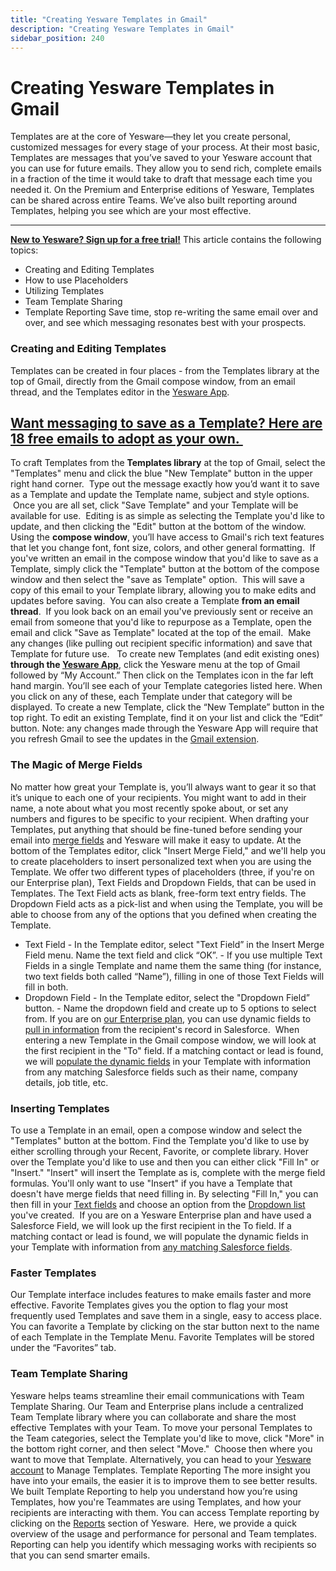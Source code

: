 ```yaml
---
title: "Creating Yesware Templates in Gmail"
description: "Creating Yesware Templates in Gmail"
sidebar_position: 240
---
```


# Creating Yesware Templates in Gmail

Templates are at the core of Yesware—they let you create personal, customized messages for every stage of your process. At their most basic, Templates are messages that you’ve saved to your Yesware account that you can use for future emails. They allow you to send rich, complete emails in a fraction of the time it would take to draft that message each time you needed it. On the Premium and Enterprise editions of Yesware, Templates can be shared across entire Teams. We’ve also built reporting around Templates, helping you see which are your most effective.
****
**[New to Yesware? Sign up for a free trial!](http://www.yesware.com/sign-up/)**
This article contains the following topics:
- Creating and Editing Templates
- How to use Placeholders
- Utilizing Templates
- Team Template Sharing
- Template Reporting
Save time, stop re-writing the same email over and over, and see which messaging resonates best with your prospects.
### Creating and Editing Templates
Templates can be created in four places - from the Templates library at the top of Gmail, directly from the Gmail compose window, from an email thread, and the Templates editor in the [Yesware App](https://app.yesware.com/template_library/manage).
## **[Want messaging to save as a Template? Here are 18 free emails to adopt as your own. ](http://pages.yesware.com/email-templates-landing-page.html)**
To craft Templates from the **Templates library** at the top of Gmail, select the "Templates" menu and click the blue "New Template" button in the upper right hand corner.  Type out the message exactly how you’d want it to save as a Template and update the Template name, subject and style options.  Once you are all set, click "Save Template" and your Template will be available for use.  Editing is as simple as selecting the Template you'd like to update, and then clicking the "Edit" button at the bottom of the window.
Using the **compose window**, you’ll have access to Gmail's rich text features that let you change font, font size, colors, and other general formatting.  If you've written an email in the compose window that you'd like to save as a Template, simply click the "Template" button at the bottom of the compose window and then select the "save as Template" option.  This will save a copy of this email to your Template library, allowing you to make edits and updates before saving. 
You can also create a Template **from an email thread**.  If you look back on an email you've previously sent or receive an email from someone that you'd like to repurpose as a Template, open the email and click "Save as Template" located at the top of the email.  Make any changes (like pulling out recipient specific information) and save that Template for future use.  
To create new Templates (and edit existing ones) **through the [Yesware App](http://app.yesware.com)**, click the Yesware menu at the top of Gmail followed by “My Account.” Then click on the Templates icon in the far left hand margin. You’ll see each of your Template categories listed here. When you click on any of these, each Template under that category will be displayed. To create a new Template, click the “New Template” button in the top right. To edit an existing Template, find it on your list and click the “Edit” button. Note: any changes made through the Yesware App will require that you refresh Gmail to see the updates in the [Gmail extension](http://www.yesware.com/blog/gmail-extension/).
### The Magic of Merge Fields
No matter how great your Template is, you’ll always want to gear it so that it’s unique to each one of your recipients. You might want to add in their name, a note about what you most recently spoke about, or set any numbers and figures to be specific to your recipient. When drafting your Templates, put anything that should be fine-tuned before sending your email into [merge fields](https://support.yesware.com/entries/69139438-How-do-I-use-placeholders-in-templates) and Yesware will make it easy to update.
At the bottom of the Templates editor, click "Insert Merge Field," and we'll help you to create placeholders to insert personalized text when you are using the Template.
We offer two different types of placeholders (three, if you're on our Enterprise plan), Text Fields and Dropdown Fields, that can be used in Templates. The Text Field acts as blank, free-form text entry fields. The Dropdown Field acts as a pick-list and when using the Template, you will be able to choose from any of the options that you defined when creating the Template.
- Text Field - In the Template editor, select "Text Field” in the Insert Merge Field menu. Name the text field and click “OK”. - If you use multiple Text Fields in a single Template and name them the same thing (for instance, two text fields both called “Name”), filling in one of those Text Fields will fill in both.
- Dropdown Field - In the Template editor, select the "Dropdown Field” button. - Name the dropdown field and create up to 5 options to select from.
If you are on [our Enterprise plan](http://www.yesware.com/plans-and-pricing), you can use dynamic fields to [pull in information](https://support.yesware.com/entries/86034428-What-information-populates-dynamic-templates-) from the recipient's record in Salesforce.  When entering a new Template in the Gmail compose window, we will look at the first recipient in the "To" field. If a matching contact or lead is found, we will [populate the dynamic fields](https://support.yesware.com/entries/85475998-How-do-dynamic-templates-work-with-Salesforce-) in your Template with information from any matching Salesforce fields such as their name, company details, job title, etc.
### Inserting Templates
To use a Template in an email, open a compose window and select the "Templates" button at the bottom. Find the Template you'd like to use by either scrolling through your Recent, Favorite, or complete library. Hover over the Template you'd like to use and then you can either click "Fill In" or "Insert." "Insert" will insert the Template as is, complete with the merge field formulas. You'll only want to use "Insert" if you have a Template that doesn't have merge fields that need filling in. By selecting "Fill In," you can then fill in your [Text fields](/docs/templates/creating-templates/how-to-use-placeholders-merge-fields-in) and choose an option from the [Dropdown list](/docs/templates/creating-templates/how-to-use-placeholders-merge-fields-in) you've created.  If you are on a Yesware Enterprise plan and have used a Salesforce Field, we will look up the first recipient in the To field. If a matching contact or lead is found, we will populate the dynamic fields in your Template with information from [any matching Salesforce fields](https://support.yesware.com/entries/86034428-What-information-populates-dynamic-templates-).
### Faster Templates
Our Template interface includes features to make emails faster and more effective. Favorite Templates gives you the option to flag your most frequently used Templates and save them in a single, easy to access place. You can favorite a Template by clicking on the star button next to the name of each Template in the Template Menu. Favorite Templates will be stored under the “Favorites” tab.
### Team Template Sharing
Yesware helps teams streamline their email communications with Team Template Sharing.
Our Team and Enterprise plans include a centralized Team Template library where you can collaborate and share the most effective Templates with your Team. To move your personal Templates to the Team categories, select the Template you'd like to move, click "More" in the bottom right corner, and then select "Move."  Choose then where you want to move that Template.
Alternatively, you can head to your [Yesware account](https://app.yesware.com/template_library/manage) to Manage Templates.
Template Reporting
The more insight you have into your emails, the easier it is to improve them to see better results.
We built Template Reporting to help you understand how you’re using Templates, how you're Teammates are using Templates, and how your recipients are interacting with them.
You can access Template reporting by clicking on the [Reports](https://app.yesware.com/reports/templates/#/templates/by_user) section of Yesware.  Here, we provide a quick overview of the usage and performance for personal and Team templates.
Reporting can help you identify which messaging works with recipients so that you can send smarter emails.
